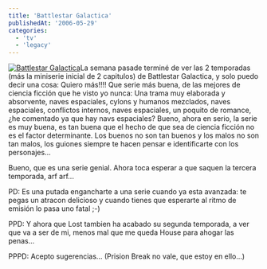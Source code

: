 ```yaml
---
title: 'Battlestar Galactica'
publishedAt: '2006-05-29'
categories:
  - 'tv'
  - 'legacy'
---
```


[![Battlestar Galactica](/static/images/legacy/bsg-t.jpg)](/static/images/legacy/bsg.jpg 'Battlestar Galactica')La semana pasade terminé de ver las 2 temporadas (más la miniserie inicial de 2 capitulos) de Battlestar Galactica, y solo puedo decir una cosa: Quiero más!!!! Que serie más buena, de las mejores de ciencia ficción que he visto yo nunca: Una trama muy elaborada y absorvente, naves espaciales, cylons y humanos mezclados, naves espaciales, conflictos internos, naves espaciales, un poquito de romance, ¿he comentado ya que hay navs espaciales? Bueno, ahora en serio, la serie es muy buena, es tan buena que el hecho de que sea de ciencia ficción no es el factor determinante. Los buenos no son tan buenos y los malos no son tan malos, los guiones siempre te hacen pensar e identificarte con los personajes...

Bueno, que es una serie genial. Ahora toca esperar a que saquen la tercera temporada, arf arf...

PD: Es una putada engancharte a una serie cuando ya esta avanzada: te pegas un atracon delicioso y cuando tienes que esperarte al ritmo de emisión lo pasa uno fatal ;-)

PPD: Y ahora que Lost tambien ha acabado su segunda temporada, a ver que va a ser de mi, menos mal que me queda House para ahogar las penas...

PPPD: Acepto sugerencias... (Prision Break no vale, que estoy en ello...)
